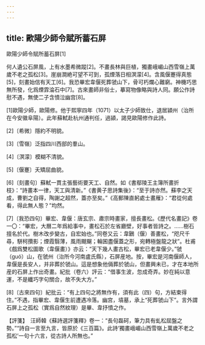 ```yaml
---
---
---
```

title: 歐陽少師令賦所蓄石屏
---



歐陽少師令賦所蓄石屏[1]


何人遺公石屏風，上有水墨希微蹤[2]。不畫長林與巨植，獨畫峨嵋山西雪嶺上萬歲不老之孤松[3]。崖崩澗絶可望不可到，孤煙落日相溟濛[4]。含風偃蹇得真態[5]，刻畫始信有天工[6]。我恐畢宏韋偃死葬虢山下，骨可朽爛心難窮。神機巧思無所發，化爲煙霏淪石中[7]。古來畫師非俗士，摹寫物像略與詩人同。願公作詩慰不遇，無使二子含憤泣幽宫[8]。

[1]歐陽少師，歐陽修。他于熙寧四年（1071）以太子少師致仕，退居潁州（治所在今安徽阜陽）。此年蘇軾赴杭州通判任，過潁，謁見歐陽修作此詩。

[2]〔希微〕隱約不明貌。

[3]〔雪嶺〕泛指四川西部的羣山。

[4]〔溟濛〕模糊不清貌。

[5]〔偃蹇〕夭矯屈曲貌。

[6]〔刻畫句〕蘇軾一貫主張藝術要天工、自然。如《書鄢陵王主簿所畫折枝》：“詩畫本一律，天工與清新。”《書黄子思詩集後》：“至于詩亦然。蘇李之天成，曹劉之自得，陶謝之超然，蓋亦至矣。”《高郵陳直躬處士畫雁》：“君從何處看，得此無人態？”均然。

[7]〔我恐四句〕畢宏、韋偃：唐玄宗、肅宗時畫家，擅長畫松。《歷代名畫記》卷一〇：“畢宏，大曆二年爲給事中，畫松石於左省廳壁，好事者皆詩之。……樹石擅名於代。樹木改步變古，自宏始也。”同卷又云：韋鶠（偃）善畫松，“咫尺千尋，駢柯攢影；煙霞翳薄，風雨颼飀；輪囷盡偃蓋之形，宛轉極盤龍之狀”。杜甫《戲爲雙松圖歌（韋偃畫）》亦云：“天下幾人畫古松，畢宏已老韋偃少。”虢（guó）山，在虢州（治所今河南盧氏縣），石屏産地。按，畢宏是河南偃師人，韋偃是長安人，并非葬於虢山。這是想象他倆葬於虢山，但畫興未已，才在本地所産的石屏上作出奇畫。紀批（卷六）評云：“借事生波，忽成奇弄。妙在純以意運，不是纖巧字句關合，故不失大方。”

[8]〔古來四句〕紀批云：“有上四句之將無作有，須有此（四）句，方結束得住。”不遇，指畢宏、韋偃生前遭遇冷落。幽宫，墳墓，承上“死葬虢山下”。言外謂石屏上之孤松（實爲自然紋理）是畢、韋抒憤之作。

【評箋】　汪師韓《蘇詩選評箋釋》卷一：“長句磊砢，筆力具有虬松屈盤之勢。”“詩自一言至九言，皆原於《三百篇》。此詩‘獨畫峨嵋山西雪嶺上萬歲不老之孤松’一句十六言，從古詩人所無也。”